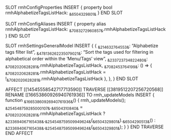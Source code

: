 SLOT rmhConfigProperties
    INSERT {
        property bool rmhAlphabetizeTagsListHack: ~&6504329801&~
    }
END SLOT

SLOT rmhConfigAliases
    INSERT {
        property alias rmhAlphabetizeTagsListHack: ~&7083272960857&~.rmhAlphabetizeTagsListHack
    }
END SLOT

SLOT rmhSettingsGeneralModel
    INSERT {
        {
            ~&214632764553&~: "Alphabetize tags filter list",
            ~&478136262235079021&~: "Sort the tags used for filtering in alphabetical order within the 'Menu/Tags' view",
            ~&233723734822480&~: ~&7082020628281&~.rmhAlphabetizeTagsListHack,
            ~&7082453764199&~: () => { ~&7082020628281&~.rmhAlphabetizeTagsListHack = !~&7082020628281&~.rmhAlphabetizeTagsListHack },
        },
    }
END SLOT

AFFECT [[14545558542717713590]]
    TRAVERSE [[3819512207256720568]]
        RENAME [[16653860926940761936]] TO rmh_updateModels
        INSERT {
            function ~&16653860926940761936&~() {
                rmh_updateModels();
                ~&254548759285000107&~.~&6504310840&~ = ~&7082020628281&~.rmhAlphabetizeTagsListHack
                    ? ~&233694067165438&~.~&254548759509949624&~(~&6504329801&~).~&6504290513&~()
                    : ~&233694067165438&~.~&254548759509949624&~(~&6504329801&~);
            }
        }
    END TRAVERSE
END AFFECT

